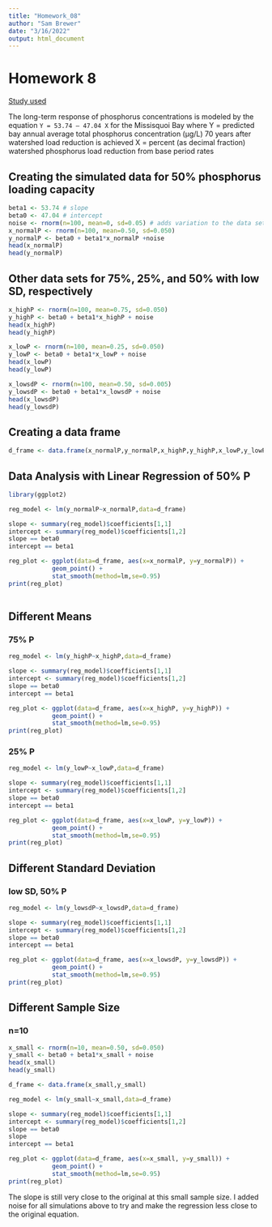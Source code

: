 ```yaml
---
title: "Homework_08"
author: "Sam Brewer"
date: "3/16/2022"
output: html_document
---
```

# Homework 8

[Study used](https://www.epa.gov/sites/default/files/2016-06/documents/phosphorus-tmdls-vermont-segments-lake-champlain-jun-17-2016.pdf)

The long-term response of phosphorus concentrations is modeled by the equation `Y = 53.74 – 47.04 X` for the Missisquoi Bay where Y = predicted bay annual average total phosphorus concentration (µg/L) 70 years after watershed load
reduction is achieved
X = percent (as decimal fraction) watershed phosphorus load reduction from base period rates

## Creating the simulated data for 50% phosphorus loading capacity
```r
beta1 <- 53.74 # slope
beta0 <- 47.04 # intercept
noise <- rnorm(n=100, mean=0, sd=0.05) # adds variation to the data set
x_normalP <- rnorm(n=100, mean=0.50, sd=0.050)
y_normalP <- beta0 + beta1*x_normalP +noise
head(x_normalP)
head(y_normalP)
```
## Other data sets for 75%, 25%, and 50% with low SD, respectively

```r
x_highP <- rnorm(n=100, mean=0.75, sd=0.050)
y_highP <- beta0 + beta1*x_highP + noise
head(x_highP)
head(y_highP)

x_lowP <- rnorm(n=100, mean=0.25, sd=0.050)
y_lowP <- beta0 + beta1*x_lowP + noise
head(x_lowP)
head(y_lowP)

x_lowsdP <- rnorm(n=100, mean=0.50, sd=0.005)
y_lowsdP <- beta0 + beta1*x_lowsdP + noise
head(x_lowsdP)
head(y_lowsdP)
```

## Creating a data frame
```r
d_frame <- data.frame(x_normalP,y_normalP,x_highP,y_highP,x_lowP,y_lowP,x_lowsdP,y_lowsdP)
```

## Data Analysis with Linear Regression of 50% P

```r
library(ggplot2)

reg_model <- lm(y_normalP~x_normalP,data=d_frame)

slope <- summary(reg_model)$coefficients[1,1]
intercept <- summary(reg_model)$coefficients[1,2]
slope == beta0
intercept == beta1

reg_plot <- ggplot(data=d_frame, aes(x=x_normalP, y=y_normalP)) +
            geom_point() +
            stat_smooth(method=lm,se=0.95)
print(reg_plot)
  
```

## Different Means

### 75% P
```r
reg_model <- lm(y_highP~x_highP,data=d_frame)

slope <- summary(reg_model)$coefficients[1,1]
intercept <- summary(reg_model)$coefficients[1,2]
slope == beta0
intercept == beta1

reg_plot <- ggplot(data=d_frame, aes(x=x_highP, y=y_highP)) +
            geom_point() +
            stat_smooth(method=lm,se=0.95)
print(reg_plot)
```

### 25% P
```r
reg_model <- lm(y_lowP~x_lowP,data=d_frame)

slope <- summary(reg_model)$coefficients[1,1]
intercept <- summary(reg_model)$coefficients[1,2]
slope == beta0
intercept == beta1

reg_plot <- ggplot(data=d_frame, aes(x=x_lowP, y=y_lowP)) +
            geom_point() +
            stat_smooth(method=lm,se=0.95)
print(reg_plot)
```

## Different Standard Deviation

### low SD, 50% P
```r
reg_model <- lm(y_lowsdP~x_lowsdP,data=d_frame)

slope <- summary(reg_model)$coefficients[1,1]
intercept <- summary(reg_model)$coefficients[1,2]
slope == beta0
intercept == beta1

reg_plot <- ggplot(data=d_frame, aes(x=x_lowsdP, y=y_lowsdP)) +
            geom_point() +
            stat_smooth(method=lm,se=0.95)
print(reg_plot)
```

## Different Sample Size

### n=10
```r
x_small <- rnorm(n=10, mean=0.50, sd=0.050)
y_small <- beta0 + beta1*x_small + noise
head(x_small)
head(y_small)

d_frame <- data.frame(x_small,y_small)

reg_model <- lm(y_small~x_small,data=d_frame)

slope <- summary(reg_model)$coefficients[1,1]
intercept <- summary(reg_model)$coefficients[1,2]
slope == beta0
slope
intercept == beta1

reg_plot <- ggplot(data=d_frame, aes(x=x_small, y=y_small)) +
            geom_point() +
            stat_smooth(method=lm,se=0.95)
print(reg_plot)
```
The slope is still very close to the original at this small sample size. I added noise for all simulations above to try and make the regression less close to the original equation.



